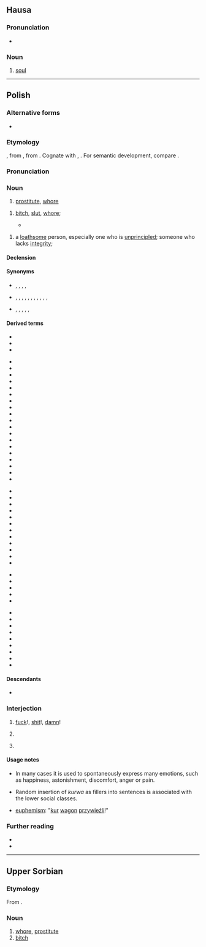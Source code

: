 {{also|kurva|kùrva|kurwą|kùrwa|курва}}
==Hausa==

===Pronunciation===
* {{ha-IPA|kùrwā}}

===Noun===
{{ha-noun|f|kùrwā}}

# [[soul]]

----

==Polish==

===Alternative forms===
* {{alt|pl|kurew||archaic|dialectal}}

===Etymology===
{{inh+|pl|sla-pro|*kury}}, from {{der|pl|ine-pro|*kéh₂ros||loved}}, from {{m|ine-pro|*keh₂-}}. Cognate with {{cog|la|cārus}}, {{cog|lv|kārs}}. For semantic development, compare {{cog|en|whore}}.

===Pronunciation===
{{pl-p|a=Pl-kurwa.ogg}}

===Noun===
{{pl-noun|f|dim=kurewka|aug=kurwisko}}

# {{lb|pl|vulgar}} [[prostitute]], [[whore]]

# {{lb|pl|offensive|vulgar}} [[bitch]], [[slut]], [[whore]]; {{non-gloss definition|term of abuse for women}}
#* {{quote-text|1=pl|year=1883|author={{w2|pl|Jan Kochanowski}}|title=Na matematyka|url=https://pl.wikisource.org/wiki/Na_matematyka_(Kochanowski,_1883)|text=Ziemię pomierzył i głębokie morze, / Wie, jako wstają i zachodzą zorze, / Wiatrom rozumie, praktykuje komu — / A sam nie widzi, że ma '''kurwę''' w domu.|t=He measured Earth and deep seas, / He knows how dawns rise and go down, / He understand winds, he gives practics, / But he do not sees he has whore in home.}}

# {{lb|pl|offensive|vulgar}} a [[loathsome]] person, especially one who is [[unprincipled]]; someone who lacks [[integrity]]; {{non-gloss definition|applies to both genders}}

====Declension====
{{pl-decl-noun-f|genp=kurew/kurw}}

====Synonyms====
* {{sense|prostitute}} {{l|pl|dziwka}}, {{l|pl|kurtyzana}}, {{l|pl|nierządnica}}, {{l|pl|prostytutka}}, {{l|pl|tirówka}}
* {{sense|slut}} {{l|pl|cichodajka}}, {{l|pl|dupodajka}}, {{l|pl|jawnogrzesznica}}, {{l|pl|ladacznica}}, {{l|pl|lafirynda}}, {{l|pl|latawica}}, {{l|pl|ruchawica}}, {{l|pl|suka}}, {{l|pl|szmata}}, {{l|pl|wszetecznica}}, {{l|pl|wywłoka}}, {{l|pl|zdzira}}
* {{sense|contemptible person}} {{l|pl|łajdak}}, {{l|pl|sprzedawczyk}}, {{l|pl|nikczemnik}}, {{l|pl|palant}}, {{l|pl|dupek}}, {{l|pl|chuj}}

====Derived terms====
{{der-top|Verbs derived from kurwa}}
* {{l|pl|kurwić}}
* {{l|pl|kurwować}}
* {{l|pl|kurwieć}}
{{der-bottom}}

{{der-top|Nouns derived from kurwa}}
* {{l|pl|kurewstwo}}
* {{l|pl|kurwisko}}
* {{l|pl|kurwiarz}}
* {{l|pl|kurwiarzstwo}}
* {{l|pl|kurwię}}
* {{l|pl|kurwiątko}}
* {{l|pl|kurwica}}
* {{l|pl|kurwidołek}}
* {{l|pl|kurwie macierze syn}}
* {{l|pl|kurwik}}
* {{l|pl|kurwiszcze}}
* {{l|pl|kurwiszon}}
* {{l|pl|skurwiel}}
* {{l|pl|skurwysyn}}
* {{l|pl|podkurw}}
* {{l|pl|pokurw}}
* {{l|pl|rozkurw}}
* {{l|pl|wkurw}}
* {{l|pl|zakurw}}
{{der-bottom}}

{{der-top|Adjectives derived from kurwa}}
* {{l|pl|kurewski}}
* {{l|pl|kurwi}}
* {{l|pl|kurwowaty}}
* {{l|pl|kurwujący}}
* {{l|pl|podkurwiony}}
* {{l|pl|przekurwiony}}
* {{l|pl|przykurwiony}}
* {{l|pl|rozkurwiony}}
* {{l|pl|skurwiały}}
* {{l|pl|wkurwiający}}
* {{l|pl|wkurwiony}}
* {{l|pl|zakurwiony}}
{{der-bottom}}

{{der-top|Adverbs derived from kurwa}}
* {{l|pl|kurewsko}}
* {{l|pl|wykurwiście}}
* {{l|pl|na pełnej kurwie}}
* {{l|pl|od kurwy}}
* {{l|pl|w kurwę}}
{{der-bottom}}

{{der-top|Interjections derived from kurwa}}
* {{l|pl|kurde}}
* {{l|pl|kurna}}
* {{l|pl|kuźwa}}
* {{l|pl|kurna chata}}
* {{l|pl|kurna Olek}}
* {{l|pl|kurwa mać}}
* {{l|pl|kurwa twoja mać była}}
* {{l|pl|do kurwy nędzy}}
* {{l|pl|o kurwa}}
{{der-bottom}}

====Descendants====
* {{desc|yi|קורווע|bor=1}}

===Interjection===
{{head|pl|interjection}}

# {{lb|pl|vulgar}} [[fuck]]!, [[shit]]!, [[damn]]!
#: {{ux|pl|'''Kurwa''', mówiłem, żebyś tego nie ruszał!|'''Fuck'''! I told you not to touch this!}}
# {{lb|pl|vulgar}} {{non-gloss definition|used as intensifier}}
#: {{ux|pl|Do każdej pierdółki potrzebna jest zgoda kierownika? To już jest, '''kurwa''', jakiś absurd.|You need the manager's approval even for the most trivial shit? That's just '''fucking''' absurd.}}
# {{lb|pl|vulgar}} {{non-gloss definition|used as filler}}
#: {{ux|pl|Tomasz, '''kurwa''', zamknij kibel!|Tomasz, close the '''fucking''' toilet!}}

====Usage notes====
* In many cases it is used to spontaneously express many emotions, such as happiness, astonishment, discomfort, anger or pain.

* Random insertion of ''kurwa'' as fillers into sentences is associated with the lower social classes.

* [[euphemism]]: "[[kur]] [[wagon]] [[przywieźli]]!"

===Further reading===
* {{R:pl:WSJP}}
* {{R:PWN}}

{{C|pl|Female people|Prostitution|Society}}

----

==Upper Sorbian==

===Etymology===
From {{inh|hsb|sla-pro|*kury}}.

===Noun===
{{head|hsb|noun|g=f}}

# [[whore]], [[prostitute]]
# [[bitch]]
